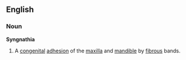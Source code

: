 ==English==

===Noun===
'''Syngnathia''' 

# {{pathology}} A [[congenital]] [[adhesion]] of the [[maxilla]] and [[mandible]] by [[fibrous]] bands.